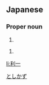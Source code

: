 ==Japanese==
{{ja-kanjitab|利|一}}

===Proper noun===
{{ja-pos|としかず|proper}}

# {{given name|male|lang=ja}}

{{ja-pos|り.いち|proper}}

# {{given name|male|lang=ja}}

[[Category:Japanese male given names|としかず]]

[[li:利一]]